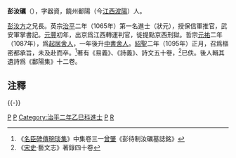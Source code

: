 '''彭汝礪'''（{{bd|1042年||1095年||CatIdx=P}}），字器資，饒州鄱陽（今[[江西|江西]][[波陽|波陽]]）人。

[[彭汝方|彭汝方]]之兄長。英宗[[治平|治平]]二年（1065年）第一名進士（狀元），授保信軍推官，武安軍掌書記。[[元丰_(北宋)|元豐]]初年，出京爲江西轉運判官，徙提點京西刑獄。哲宗[[元祐|元祐]]二年（1087年），爲[[起居舍人|起居舍人]]，一年後升[[中書舍人|中書舍人]]。[[紹聖|紹聖]]二年（1095年）正月，召爲樞密都承旨，未及赴而卒。<ref>《[[名臣碑傳琬琰集|名臣碑傳琬琰集]]》中集卷三一[[曾肇|曾肇]]《彭待制汝礪墓誌銘》</ref>著有《易義》、《詩義》、詩文五十卷，<ref>《[[宋史|宋史]]·藝文志》著錄四十卷</ref>已佚。後人輯其遺詩爲《鄱陽集》十二卷。

==注釋==
<div class="references-small">
<references />
</div>

{{-}}
{{江西狀元}}
[[Category:宋朝狀元|P]]
[[Category:江西狀元|P]]
[[Category:治平二年乙巳科進士|Category:治平二年乙巳科進士]]
[[Category:鄱阳人|P]]
[[Category:彭姓|R]]